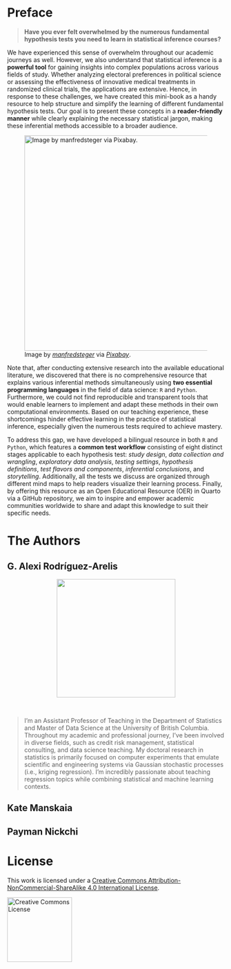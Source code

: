 <!-- Google tag (gtag.js) -->

```{=html}
<script async src="https://www.googletagmanager.com/gtag/js?id=G-DZWGQVJSHE"></script>
```

```{=html}
<script>
  window.dataLayer = window.dataLayer || [];
  function gtag(){dataLayer.push(arguments);}
  gtag('js', new Date());

  gtag('config', 'G-DZWGQVJSHE');
</script>
```

# Preface {.unnumbered}

> **Have you ever felt overwhelmed by the numerous fundamental hypothesis tests you need to learn in statistical inference courses?**

We have experienced this sense of overwhelm throughout our academic journeys as well. However, we also understand that statistical inference is a **powerful tool** for gaining insights into complex populations across various fields of study. Whether analyzing electoral preferences in political science or assessing the effectiveness of innovative medical treatments in randomized clinical trials, the applications are extensive. Hence, in response to these challenges, we have created this mini-book as a handy resource to help structure and simplify the learning of different fundamental hypothesis tests. Our goal is to present these concepts in a **reader-friendly manner** while clearly explaining the necessary statistical jargon, making these inferential methods accessible to a broader audience.

![Image by [*manfredsteger*](https://pixabay.com/users/manfredsteger-1848497/) via [*Pixabay*](https://pixabay.com/vectors/pixel-cells-e-learning-online-6230157/).](book/img/offer.png){width="500"}

Note that, after conducting extensive research into the available educational literature, we discovered that there is no comprehensive resource that explains various inferential methods simultaneously using **two essential programming languages** in the field of data science: `R` and `Python`. Furthermore, we could not find reproducible and transparent tools that would enable learners to implement and adapt these methods in their own computational environments. Based on our teaching experience, these shortcomings hinder effective learning in the practice of statistical inference, especially given the numerous tests required to achieve mastery.

To address this gap, we have developed a bilingual resource in both `R` and `Python`, which features a **common test workflow** consisting of eight distinct stages applicable to each hypothesis test: *study design*, *data collection and wrangling*, *exploratory data analysis*, *testing settings*, *hypothesis definitions*, *test flavors and components*, *inferential conclusions*, and *storytelling*. Additionally, all the tests we discuss are organized through different mind maps to help readers visualize their learning process. Finally, by offering this resource as an Open Educational Resource (OER) in Quarto via a GitHub repository, we aim to inspire and empower academic communities worldwide to share and adapt this knowledge to suit their specific needs.


# The Authors {.unnumbered}

## G. Alexi Rodríguez-Arelis

<center><img src="img/photo-alexi.jpg" width=275 /></center>
<br>

> I'm an Assistant Professor of Teaching in the Department of Statistics and Master of Data Science at the University of British Columbia. Throughout my academic and professional journey, I've been involved in diverse fields, such as credit risk management, statistical consulting, and data science teaching. My doctoral research in statistics is primarily focused on computer experiments that emulate scientific and engineering systems via Gaussian stochastic processes (i.e., kriging regression). I'm incredibly passionate about teaching regression topics while combining statistical and machine learning contexts.

## Kate Manskaia

## Payman Nickchi

# License {.unnumbered}

This work is licensed under a <a rel="license" href="http://creativecommons.org/licenses/by-nc-sa/4.0/">Creative Commons Attribution-NonCommercial-ShareAlike 4.0 International License</a>.

<a rel="license" href="http://creativecommons.org/licenses/by-nc-sa/4.0/"><img alt="Creative Commons License" style="border-width:0"  width="150"  src="img/by-nc-sa.png" /></a>
